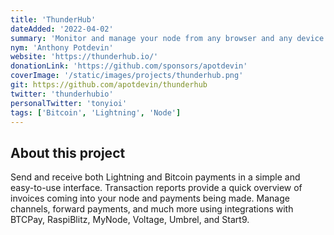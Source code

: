```yaml
---
title: 'ThunderHub'
dateAdded: '2022-04-02'
summary: 'Monitor and manage your node from any browser and any device.'
nym: 'Anthony Potdevin'
website: 'https://thunderhub.io/'
donationLink: 'https://github.com/sponsors/apotdevin'
coverImage: '/static/images/projects/thunderhub.png'
git: https://github.com/apotdevin/thunderhub
twitter: 'thunderhubio'
personalTwitter: 'tonyioi'
tags: ['Bitcoin', 'Lightning', 'Node']
---
```


## About this project

Send and receive both Lightning and Bitcoin payments in a simple and easy-to-use interface. Transaction reports provide a quick overview of invoices coming into your node and payments being made. Manage channels, forward payments, and much more using integrations with BTCPay, RaspiBlitz, MyNode, Voltage, Umbrel, and Start9.

